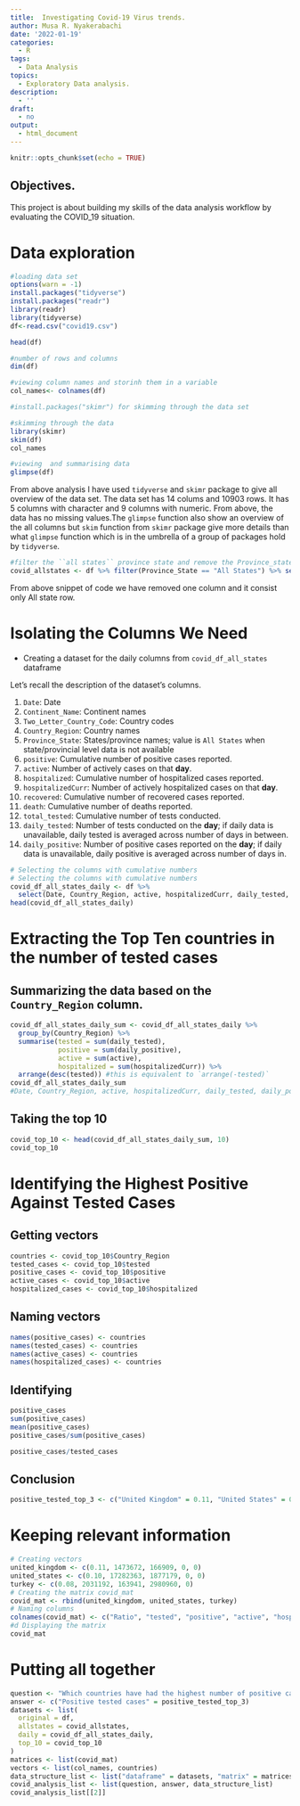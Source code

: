 ---
title:  Investigating Covid-19 Virus trends.
author: Musa R. Nyakerabachi
date: '2022-01-19'
categories:
  - R
tags:
  - Data Analysis
topics:
  - Exploratory Data analysis.
description:
  - ''
draft:
  - no
output:
  - html_document
---


```{r setup, include=FALSE}
knitr::opts_chunk$set(echo = TRUE)
```

## Objectives.

This project is about building my skills of the data analysis workflow by evaluating the COVID_19 situation.

# Data exploration

```{r }
#loading data set
options(warn = -1)
install.packages("tidyverse")
install.packages("readr")
library(readr)
library(tidyverse)
df<-read.csv("covid19.csv")

head(df)
```


```{r}
#number of rows and columns
dim(df)

#viewing column names and storinh them in a variable
col_names<- colnames(df)

#install.packages("skimr") for skimming through the data set

#skimming through the data
library(skimr)
skim(df)
col_names

#viewing  and summarising data
glimpse(df)
```
From above analysis I have used ``tidyverse`` and ``skimr`` package to give all overview of the data set. The data set has 14 colums and 10903 rows. It has 5 columns with character and 9 columns with numeric. From above, the data has no missing values.The ``glimpse`` function also show an overview of the all columns but ``skim`` function from ``skimr`` package give more details than what ``glimpse`` function which is in the umbrella of a group of packages hold by ``tidyverse``.  
 
 
```{r}
#filter the ``all states`` province state and remove the Province_state column
covid_allstates <- df %>% filter(Province_State == "All States") %>% select(-Province_State)

```
 From above snippet of code we have removed one column and it consist only All state row.
 
# Isolating the Columns We Need
- Creating a dataset for the daily columns from `covid_df_all_states` dataframe

Let's recall the description of the dataset's columns.

1. `Date`: Date
2. `Continent_Name`: Continent names
3. `Two_Letter_Country_Code`: Country codes
4. `Country_Region`: Country names
5. `Province_State`: States/province names; value is `All States` when state/provincial level data is not available
6. `positive`: Cumulative number of positive cases reported.
7. `active`: Number of actively cases on that **day**.
8. `hospitalized`: Cumulative number of hospitalized cases reported.
9. `hospitalizedCurr`: Number of actively hospitalized cases on that **day**.
10. `recovered`: Cumulative number of recovered cases reported.
11. `death`: Cumulative number of deaths reported.
12. `total_tested`: Cumulative number of tests conducted.
13. `daily_tested`: Number of tests conducted on the **day**; if daily data is unavailable, daily tested is averaged across number of days in between.
14. `daily_positive`: Number of positive cases reported on the **day**; if daily data is unavailable, daily positive is averaged across number of days in.
```{r}
# Selecting the columns with cumulative numbers
# Selecting the columns with cumulative numbers
covid_df_all_states_daily <- df %>% 
  select(Date, Country_Region, active, hospitalizedCurr, daily_tested, daily_positive)
head(covid_df_all_states_daily)

```

# Extracting the Top Ten countries in the number of tested cases

## Summarizing the data based on the `Country_Region` column.
```{r}
covid_df_all_states_daily_sum <- covid_df_all_states_daily %>% 
  group_by(Country_Region) %>% 
  summarise(tested = sum(daily_tested), 
            positive = sum(daily_positive),
            active = sum(active),
            hospitalized = sum(hospitalizedCurr)) %>% 
  arrange(desc(tested)) #this is equivalent to `arrange(-tested)`
covid_df_all_states_daily_sum
#Date, Country_Region, active, hospitalizedCurr, daily_tested, daily_positive
```
## Taking the top 10 
```{r}
covid_top_10 <- head(covid_df_all_states_daily_sum, 10)
covid_top_10
```

# Identifying the Highest Positive Against Tested Cases

## Getting vectors
```{r}
countries <- covid_top_10$Country_Region
tested_cases <- covid_top_10$tested
positive_cases <- covid_top_10$positive
active_cases <- covid_top_10$active
hospitalized_cases <- covid_top_10$hospitalized
```

## Naming vectors
```{r}
names(positive_cases) <- countries
names(tested_cases) <- countries
names(active_cases) <- countries
names(hospitalized_cases) <- countries
```

## Identifying 

```{r}
positive_cases
sum(positive_cases)
mean(positive_cases)
positive_cases/sum(positive_cases)
```


```{r}
positive_cases/tested_cases
```

## Conclusion
```{r}
positive_tested_top_3 <- c("United Kingdom" = 0.11, "United States" = 0.10, "Turkey" = 0.08)
```


# Keeping relevant information
```{r}
# Creating vectors
united_kingdom <- c(0.11, 1473672, 166909, 0, 0)
united_states <- c(0.10, 17282363, 1877179, 0, 0)
turkey <- c(0.08, 2031192, 163941, 2980960, 0)
# Creating the matrix covid_mat
covid_mat <- rbind(united_kingdom, united_states, turkey)
# Naming columns
colnames(covid_mat) <- c("Ratio", "tested", "positive", "active", "hospitalized")
#d Displaying the matrix
covid_mat
```

# Putting all together

```{r}
question <- "Which countries have had the highest number of positive cases against the number of tests?"
answer <- c("Positive tested cases" = positive_tested_top_3)
datasets <- list(
  original = df,
  allstates = covid_allstates,
  daily = covid_df_all_states_daily,
  top_10 = covid_top_10
)
matrices <- list(covid_mat)
vectors <- list(col_names, countries)
data_structure_list <- list("dataframe" = datasets, "matrix" = matrices, "vector" = vectors)
covid_analysis_list <- list(question, answer, data_structure_list)
covid_analysis_list[[2]]

```



